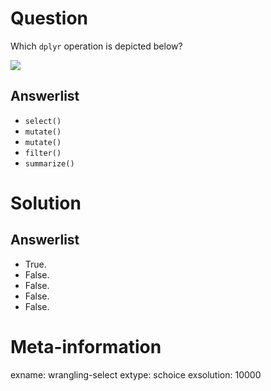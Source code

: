 Question
========

Which `dplyr` operation is depicted below? 

![](https://rstudio-education.github.io/tidyverse-cookbook/images/dplyr-select.png)

Answerlist
----------
* `select()`
* `mutate()`
* `mutate()`
* `filter()`
* `summarize()`

Solution
========

Answerlist
----------
* True.
* False.
* False.
* False.
* False.

Meta-information
================
exname: wrangling-select
extype: schoice
exsolution: 10000
